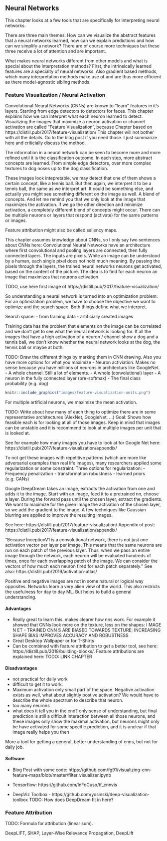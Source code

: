 ## Neural Networks

This chapter looks at a few tools that are specifically for interpreting neural networks.

There are three main themes: How can we visualize the abstract features that a neural networks learned, how can we explain predictions and how can we simplify a network?
There are of course more techniques but these three receive a lot of attention and are important.

What makes neural networks different from other models and what is special about the interpretation methods?
First, the intrinsically learned features are a specialty of neural networks.
Also gradient based methods, which many interpretation methods make use of and are thus more efficient as there model-agnostic sibling methods.


### Feature Visualization / Neural Activation

Convolutional Neural Networks (CNNs) are known to "learn" features in it's layers.
Starting from edge detectors to detectors for faces.
This chapter explains how we can interpret what each neuron learned to detect.
Visualizing the images that maximize a neuron activation or channel activation are called "Feature Visualization", because 
Chapter based on https://distill.pub/2017/feature-visualization/
This chapter will not bother with all the details. 
Go to the blog post if you need those.
I just summarize here and criticially discuss the method.

The information in a neural network can be seen to become more and more refined until it is the classification outcome.
In each step, more abstract concepts are learned.
From simple edge detectors, over more complex textures to dog noses up to the dog classification.

These images look intepretable, we may detect that one of them shows a certain concept, like a tennis ball. 
But then again, we interpret it to be a tennis ball, the same as we interpret art.
It could be something else, and actually you might see something different on the image as well.
A blend of concepts.
And let me remind you that we only look at the image that maximizes the activation.
If we go the other direction and minimize activation, a completely different blend of concepts might occur.
There can be multiple neurons or layers that respond (activate) for the same patterns or images.

Feature attribution might also be called saliency maps.

This chapter assumes knowledge about CNNs, so I only say two sentences about CNNs here:
Convolutional Neural Networks have an architecture where first convolutional and pooling layers are connected, then fully connected layers.
The inputs are pixels.
While an image can be understood by a human, each single pixel does not hold much meaning.
By passing the pixels through the layers, the trained neural networks neurons get activated, based on the content of the picture.
The idea is to find for each neuron an image that maximizes that neurons activation.

TODO, use here first image of https://distill.pub/2017/feature-visualization/

So understanding a neural network is turned into an optimization problem:
For an optimization problem, we have to choose the objective we want to optimize and the search space.
Both things define what we interpret.


Search space: 
- from training data
- artificially created images

Training data has the problem that elements on the image can be correlated and we don't get to see what the neural network is looking for.
If all the images that have a high activation of a neuron / channel show a dog and a tennis ball, we don't know whether the neural network looks at the dog, the tennis ball or maybe at both.


TODO: Draw the different things by marking them in CNN drawing.
Also you have more options for what you maximize
- Neuron activiation. Makes no sense because you have millions of neurons in architecturs like GoogleNet.
- A whole channel. Still a lot of elements.
- A whole (convolutional) layer
- A neuron in the fully connected layer (pre-softmax)
- The final class probability (e.g. dog)

```r
knitr::include_graphics("images/feature-visualization-units.png")
```

For multiple artificial neurons, we maximize the mean activation.

TODO: Write about how many of each thing to optimize there are in some representative architectures (AlexNet, GoogleNet, ...)
Goal: Shows how feasible each is for looking at all of those images.
Keep in mind that images can be unstable and it is recommend to look at multiple images per unit that is looked at.

See for example how many images you have to look at for Google Net here:
https://distill.pub/2017/feature-visualization/appendix/

To not get these images with repetitive patterns (which are more like adversarial examples than real life images), many researchers applied some regularization or some constraint.
Three options for regularization:
- Frequency penalization
- transformation robustness
- learned priors (e.g. GANs)

Google DeepDream takes an image, extracts the activation from one and adds it to the image.
Start with an image, feed it to a pretrained nn, choose a layer.
During the forward pass until the chosen layer, extract the gradients.
We want to maximize for the given image the activation of the chosen layer, so we add the gradient to the image.
A few techniques like Gaussian blurring are applied to improve the resulting images.


See here: https://distill.pub/2017/feature-visualization/
Appendix of post: https://distill.pub/2017/feature-visualization/appendix/

"Because InceptionV1 is a convolutional network, there is not just one activation vector per layer per image. This means that the same neurons are run on each patch of the previous layer. Thus, when we pass an entire image through the network, each neuron will be evaluated hundreds of times, once for each overlapping patch of the image. We can consider the vectors of how much each neuron fired for each patch separately. "
See also: https://distill.pub/2019/activation-atlas/

Positive and negative images are not in some natural or logical way opposites.
Networks learn a very alien view of the world.
This also restricts the usefulness for day to day ML.
But helps to build a general understanding.


#### Advantages
- Really great to learn this. makes clearer how nns work. For example it showed that CNNs look more on the texture, less on the shapes: I MAGE N ET - TRAINED CNN S ARE BIASED TOWARDS TEXTURE; INCREASING SHAPE BIAS IMPROVES  ACCURACY AND ROBUSTNESS
- Great Desktop Wallpaper or for T-Shirts
- Can be combined with feature attribution to get a better tool, see here: https://distill.pub/2018/building-blocks/.
Feature attributions are explained here: TODO: LINK CHAPTER

#### Disadvantages
- not practical for daily work
- difficult to get it to work.
- Maximum activation only small part of the space. 
  Negative activation exists as well, what about slightly postive activation? 
  We would have to describe the whole spectrum to describe that neuron.
- too many neurons
- what does it tell you in the end? only sense of understanding, but final prediction is still a difficult interaction between all those neurons, and these images only show the maximal activation, but neurons might only be have activated for some specific prediction, and it is unclear if that image really helps you then


More a tool for getting a general, better understanding of cnns, but not for daily job.



#### Software
- Blog Post with some code: https://github.com/fg91/visualizing-cnn-feature-maps/blob/master/filter_visualizer.ipynb
- Tensorflow: https://github.com/InFoCusp/tf_cnnvis

- DeepViz Toolbox - https://github.com/yosinski/deep-visualization-toolbox
TODO: How does DeepDream fit in here?

### Feature Attribution


TODO: Formula for attribution (linear sum). 

DeepLIFT, SHAP, Layer-Wise Relevance Propagation, DeepLift






